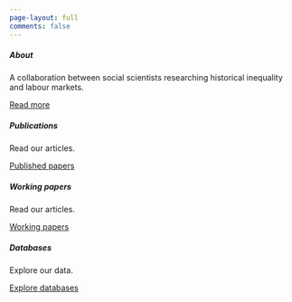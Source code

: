 ```yaml
---
page-layout: full
comments: false
---
```

::: {.grid}

::: {.g-col-12 .g-col-md-12}
<div class="card mb-2">
<div class="card-body">
<h5 class="card-title">About</h5>
<p class="card-text">A collaboration between social scientists researching historical inequality and labour markets.</p>
<a href="about.qmd" class="btn btn-success stretched-link">Read more</a>
</div>
</div>
:::

::: {.g-col-12 .g-col-md-4}
<div class="card mb-2">
<div class="card-body">
<h5 class="card-title">Publications</h5>
<p class="card-text">Read our articles.</p>
<a href="published.qmd" class="btn btn-warning stretched-link">Published papers</a>
</div>
</div>
:::

::: {.g-col-12 .g-col-md-4}
<div class="card mb-2">
<div class="card-body">
<h5 class="card-title">Working papers</h5>
<p class="card-text">Read our articles.</p>
<a href="working.qmd" class="btn btn-danger stretched-link">Working papers</a>
</div>
</div>
:::

::: {.g-col-12 .g-col-md-4}
<div class="card mb-2">
<div class="card-body">
<h5 class="card-title">Databases</h5>
<p class="card-text">Explore our data.</p>
<a href="databases.qmd" class="btn btn-info stretched-link">Explore databases</a>
</div>
</div>
:::

:::